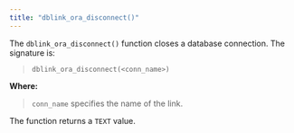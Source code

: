 ```yaml
---
title: "dblink_ora_disconnect()"
---
```


The `dblink_ora_disconnect()` function closes a database connection. The signature is:

> `dblink_ora_disconnect(<conn_name>)`

**Where:**

> `conn_name` specifies the name of the link.

The function returns a `TEXT` value.
